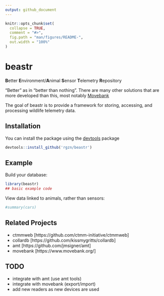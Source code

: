 ```yaml
---
output: github_document
---
```


<!-- README.md is generated from README.Rmd. Please edit that file -->

```r
knitr::opts_chunk$set(
  collapse = TRUE,
  comment = "#>",
  fig.path = "man/figures/README-",
  out.width = "100%"
)
```

# beastr

<!-- badges: start -->
<!-- badges: end -->

**B**etter **E**nvironment/**A**nimal **S**ensor **T**elemetry **R**epository

"Better" as in "better than nothing". There are many other solutions that are more
developed than this, most notably [Movebank](https://www.movebank.org/)

The goal of beastr is to provide a framework for storing, accessing, and processing
wildlife telemetry data. 

## Installation

You can install the package using the [devtools](https://devtools.r-lib.org/) package

``` r
devtools::install_github('rgzn/beastr')
```

## Example

Build your database:

```r
library(beastr)
## basic example code
```

View data linked to animals, rather than sensors:

```r
#summary(cars)
```

## Related Projects

  - ctmmweb [https://github.com/ctmm-initiative/ctmmweb]
  - collardb [https://github.com/kissmygritts/collardb]
  - amt [https://github.com/jmsigner/amt]
  - movebank [https://www.movebank.org/]
  
##  TODO
  - integrate with amt (use amt tools)
  - integrate with movebank (export/import)
  - add new readers as new devices are used
